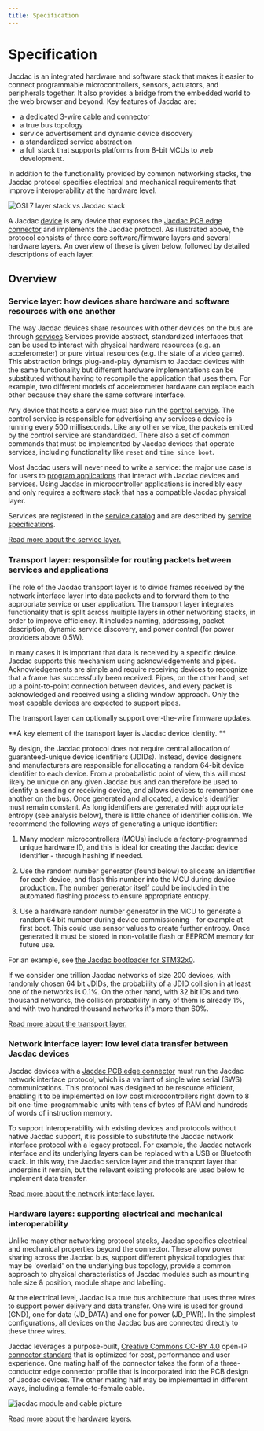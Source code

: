 ```yaml
---
title: Specification
---
```


# Specification

Jacdac is an integrated hardware and software stack
that makes it easier to connect programmable microcontrollers,
sensors, actuators, and peripherals together. It also provides a 
bridge from the embedded world to the web browser and beyond. 
Key features of Jacdac are:

-   a dedicated 3-wire cable and connector
-   a true bus topology
-   service advertisement and dynamic device discovery
-   a standardized service abstraction
-   a full stack that supports platforms from 8-bit MCUs to web development.

In addition to the functionality provided by common networking
stacks, the Jacdac protocol specifies electrical and mechanical
requirements that improve interoperability at the hardware level.

![OSI 7 layer stack vs Jacdac stack](/reference/osi-and-jacdac-stack.png)

A Jacdac [device](/devices) is any device that exposes the [Jacdac PCB edge connector](/ddk/design#pcb-edge-connector)
and implements the Jacdac protocol. As illustrated above, the protocol consists of three 
core software/firmware layers and several hardware layers.
An overview of these is given below, followed by detailed descriptions of each layer.

## Overview

### Service layer: how devices share hardware and software resources with one another

The way Jacdac devices share resources with other devices on the bus are through [services](/services)
Services provide abstract, standardized interfaces that can be used to interact with
physical hardware resources (e.g. an accelerometer) or pure virtual resources
(e.g. the state of a video game). This abstraction brings plug-and-play dynamism to
Jacdac: devices with the same functionality but different hardware implementations
can be substituted without having to recompile the application that uses them. For example,
two different models of accelerometer hardware can replace each other
because they share the same software interface.

Any device that hosts a service must also run the [control service](/services/control).
The control service is responsible for advertising any services a device
is running every 500 milliseconds. Like any other service,
the packets emitted by the control service are standardized.
There also a set of common commands that must be implemented by Jacdac devices that operate services,
including functionality like `reset` and `time since boot`.

Most Jacdac users will never need to write a service: the major use case is for users
to [program applications](/clients) that interact with Jacdac devices and services.
Using Jacdac in microcontroller applications is incredibly easy and only
requires a software stack that has a compatible Jacdac physical layer.

Services are registered in the [service catalog](/services/)
and are described by [service specifications](/reference/service-specification/).

[Read more about the service layer.](/reference/protocol#service-layer)

### Transport layer: responsible for routing packets between services and applications

The role of the Jacdac transport layer is to
divide frames received by the network interface layer into data packets
and to forward them to the appropriate service or user application.
The transport layer integrates functionality that is split across multiple layers
in other networking stacks, in order to improve efficiency.
It includes naming, addressing, packet description, dynamic service discovery,
and power control (for power providers above 0.5W).

In many cases it is important that data is received by a specific device.
Jacdac supports this mechanism using acknowledgements and pipes.
Acknowledgements are simple and require receiving devices
to recognize that a frame has successfully been received.
Pipes, on the other hand, set up a point-to-point connection between devices,
and every packet is acknowledged and received using a sliding window approach.
Only the most capable devices are expected to support pipes.

The transport layer can optionally support over-the-wire firmware updates.

**A key element of the transport layer is Jacdac device identity. **

By design, the Jacdac protocol does not require central allocation of
guaranteed-unique device identifiers (JDIDs). Instead, device designers and manufacturers are responsible
for allocating a random 64-bit device identifier to each device. From a probabalistic
point of view, this will most likely be unique on any given Jacdac bus and can therefore
be used to identify a sending or receiving device, and allows devices to remember
one another on the bus. Once generated and allocated, a device's identifier must remain constant.
As long identifiers are generated with appropriate
entropy (see analysis below), there is little chance of identifier collision.
We recommend the following ways of generating a unique identifier:

1. Many modern microcontrollers (MCUs) include a factory-programmed unique hardware ID, and this is ideal for creating the Jacdac device identifier - through hashing if needed.

2. Use the random number generator (found below) to allocate an identifier for each device, and flash this number into the MCU during device production. The number generator itself could be included in the automated flashing process to ensure appropriate entropy.

3. Use a hardware random number generator in the MCU to generate a random 64 bit number during device commissioning - for example at first boot. This could use sensor values to create further entropy. Once generated it must be stored in non-volatile flash or EEPROM memory for future use.

For an example, see [the Jacdac bootloader for STM32x0](https://github.com/microsoft/jacdac-stm32x0/blob/master/bl/blmain.c).

<RandomGenerator device={true} />

If we consider one trillion Jacdac networks of size 200 devices, with randomly chosen 64 bit JDIDs,
the probability of a JDID collision in at least one of the networks is 0.1%.
On the other hand, with 32 bit IDs and two thousand networks, the collision probability in any of them is already 1%,
and with two hundred thousand networks it's more than 60%.

[Read more about the transport layer.](/reference/protocol#transport-layer)

### Network interface layer: low level data transfer between Jacdac devices

Jacdac devices with a [Jacdac PCB edge connector](/ddk/design#pcb-edge-connector)
must run the Jacdac network interface protocol, which is a variant of
single wire serial (SWS) communications. This protocol was designed to be resource
efficient, enabling it to be implemented on low cost microcontrollers right down to
8 bit one-time-programmable units with tens of bytes of RAM and hundreds of words
of instruction memory.

To support interoperability with existing devices and protocols without
native Jacdac support, it is possible to substitute the Jacdac network interface
protocol with a legacy protocol. For example, the Jacdac network interface and its
underlying layers can be replaced with a USB or Bluetooth stack. In this way, the Jacdac
service layer and the transport layer that underpins it remain, but the relevant existing
protocols are used below to implement data transfer.

[Read more about the network interface layer.](/reference/protocol#network-interface-layer)

### Hardware layers: supporting electrical and mechanical interoperability

Unlike many other networking protocol stacks, Jacdac specifies electrical and
mechanical properties beyond the connector. These allow power sharing across the Jacdac
bus, support different physical topologies that may be 'overlaid' on the
underlying bus topology, provide a common approach to physical characteristics
of Jacdac modules such as mounting hole size & position, module shape and labelling.

At the electrical level, Jacdac is a true bus architecture
that uses three wires to support power delivery and data transfer.
One wire is used for ground (GND), one for data (JD_DATA) and one for power (JD_PWR).
In the simplest configurations, all devices on the Jacdac bus are connected
directly to these three wires.

Jacdac leverages a purpose-built, [Creative Commons CC-BY 4.0](https://creativecommons.org/licenses/by/4.0/) open-IP [connector standard](https://github.com/microsoft/jacdac-ddk/tree/main/connector#cable) that is optimized for cost, performance and user experience. One mating half of the connector takes the form of a three-conductor edge connector profile that is incorporated into the PCB design of Jacdac devices. The other mating half may be implemented in different ways, including a female-to-female cable.

![jacdac module and cable picture](./images/cablepluggingintomodule.png)

[Read more about the hardware layers.](/ddk/design)